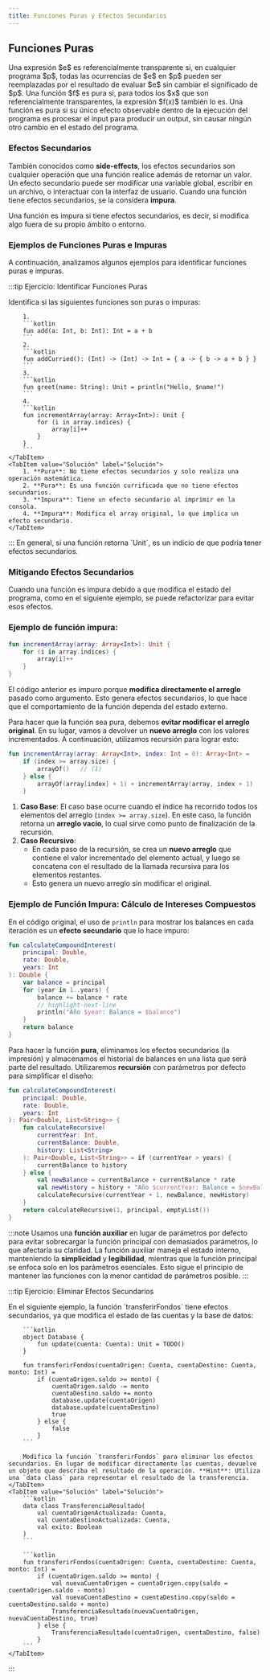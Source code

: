 ```yaml
---
title: Funciones Puras y Efectos Secundarios
---
```



<ReadingTime />

## Funciones Puras

<Definition title="Transparencia Referencial">
    Una expresión $e$ es referencialmente transparente si, en cualquier programa $p$, todas las ocurrencias de $e$ en $p$ pueden ser reemplazadas por el resultado de evaluar $e$ sin cambiar el significado de $p$.
</Definition>

<Definition title="Función Pura">
    Una función $f$ es pura si, para todos los $x$ que son referencialmente transparentes, la expresión $f(x)$ también lo es.
</Definition>

<Corollary>
    Una función es pura si su único efecto observable dentro de la ejecución del programa es procesar el input para producir un output, sin causar ningún otro cambio en el estado del programa.
</Corollary>

### Efectos Secundarios

También conocidos como **side-effects**, los efectos secundarios son cualquier operación que una función realice además de retornar un valor. Un efecto secundario puede ser modificar una variable global, escribir en un archivo, o interactuar con la interfaz de usuario. Cuando una función tiene efectos secundarios, se la considera **impura**.

<Corollary>
    Una función es impura si tiene efectos secundarios, es decir, si modifica algo fuera de su propio ámbito o entorno.
</Corollary>

### Ejemplos de Funciones Puras e Impuras

A continuación, analizamos algunos ejemplos para identificar funciones puras e impuras.

:::tip Ejercicio: Identificar Funciones Puras

<Tabs>
    <TabItem value="Ejercicio" label="Ejercicio">
        Identifica si las siguientes funciones son puras o impuras:

        1.
        ```kotlin
        fun add(a: Int, b: Int): Int = a + b
        ```
        2.
        ```kotlin
        fun addCurried(): (Int) -> (Int) -> Int = { a -> { b -> a + b } }
        ```
        3.
        ```kotlin
        fun greet(name: String): Unit = println("Hello, $name!")
        ```
        4.
        ```kotlin
        fun incrementArray(array: Array<Int>): Unit {
            for (i in array.indices) {
                array[i]++
            }
        }
        ```
    </TabItem>
    <TabItem value="Solución" label="Solución">
        1. **Pura**: No tiene efectos secundarios y solo realiza una operación matemática.
        2. **Pura**: Es una función currificada que no tiene efectos secundarios.
        3. **Impura**: Tiene un efecto secundario al imprimir en la consola.
        4. **Impura**: Modifica el array original, lo que implica un efecto secundario.
    </TabItem>
</Tabs>
:::

<Corollary>
    En general, si una función retorna `Unit`, es un indicio de que podría tener efectos secundarios.
</Corollary>

### Mitigando Efectos Secundarios

Cuando una función es impura debido a que modifica el estado del programa, como en el siguiente ejemplo, se puede refactorizar para evitar esos efectos.

### Ejemplo de función impura:

```kotlin
fun incrementArray(array: Array<Int>): Unit {
    for (i in array.indices) {
        array[i]++
    }
}
```

El código anterior es impuro porque **modifica directamente el arreglo** pasado como argumento. Esto genera efectos secundarios, lo que hace que el comportamiento de la función dependa del estado externo.

Para hacer que la función sea pura, debemos **evitar modificar el arreglo original**. En su lugar, vamos a devolver un **nuevo arreglo** con los valores incrementados. A continuación, utilizamos recursión para lograr esto:

```kotlin
fun incrementArray(array: Array<Int>, index: Int = 0): Array<Int> =
    if (index >= array.size) {
        arrayOf()   // (1)
    } else {
        arrayOf(array[index] + 1) + incrementArray(array, index + 1)    // (2)
    }
```

1. **Caso Base**: El caso base ocurre cuando el índice ha recorrido todos los elementos del arreglo (`index >= array.size`). En este caso, la función retorna un **arreglo vacío**, lo cual sirve como punto de finalización de la recursión.
2. **Caso Recursivo**:
    - En cada paso de la recursión, se crea un **nuevo arreglo** que contiene el valor incrementado del elemento actual, y luego se concatena con el resultado de la llamada recursiva para los elementos restantes.
    - Esto genera un nuevo arreglo sin modificar el original.

### Ejemplo de Función Impura: Cálculo de Intereses Compuestos

En el código original, el uso de `println` para mostrar los balances en cada iteración es un **efecto secundario** que lo hace impuro:

```kotlin
fun calculateCompoundInterest(
    principal: Double,
    rate: Double,
    years: Int
): Double {
    var balance = principal
    for (year in 1..years) {
        balance += balance * rate
        // highlight-next-line
        println("Año $year: Balance = $balance")
    }
    return balance
}
```

Para hacer la función **pura**, eliminamos los efectos secundarios (la impresión) y almacenamos el historial de balances en una lista que será parte del resultado. Utilizaremos **recursión** con parámetros por defecto para simplificar el diseño:

```kotlin
fun calculateCompoundInterest(
    principal: Double,
    rate: Double,
    years: Int
): Pair<Double, List<String>> {
    fun calculateRecursive(
        currentYear: Int,
        currentBalance: Double,
        history: List<String>
    ): Pair<Double, List<String>> = if (currentYear > years) {
        currentBalance to history
    } else {
        val newBalance = currentBalance + currentBalance * rate
        val newHistory = history + "Año $currentYear: Balance = $newBalance"
        calculateRecursive(currentYear + 1, newBalance, newHistory)
    }
    return calculateRecursive(1, principal, emptyList())
}
```

:::note
Usamos una **función auxiliar** en lugar de parámetros por defecto para evitar sobrecargar la función principal con demasiados parámetros, lo que afectaría su claridad. La función auxiliar maneja el estado interno, manteniendo la **simplicidad** y **legibilidad**, mientras que la función principal se enfoca solo en los parámetros esenciales. Esto sigue el principio de mantener las funciones con la menor cantidad de parámetros posible.
:::

:::tip Ejercicio: Eliminar Efectos Secundarios

<Tabs>
    <TabItem value="Ejercicio" label="Ejercicio">
        En el siguiente ejemplo, la función `transferirFondos` tiene efectos secundarios, ya que modifica el estado de las cuentas y la base de datos:

        ```kotlin
        object Database {
            fun update(cuenta: Cuenta): Unit = TODO()
        }

        fun transferirFondos(cuentaOrigen: Cuenta, cuentaDestino: Cuenta, monto: Int) =
            if (cuentaOrigen.saldo >= monto) {
                cuentaOrigen.saldo -= monto
                cuentaDestino.saldo += monto
                database.update(cuentaOrigen)
                database.update(cuentaDestino)
                true
            } else {
                false
            }
        ```

        Modifica la función `transferirFondos` para eliminar los efectos secundarios. En lugar de modificar directamente las cuentas, devuelve un objeto que describa el resultado de la operación. **Hint**: Utiliza una `data class` para representar el resultado de la transferencia.
    </TabItem>
    <TabItem value="Solución" label="Solución">
        ```kotlin
        data class TransferenciaResultado(
            val cuentaOrigenActualizada: Cuenta,
            val cuentaDestinoActualizada: Cuenta,
            val exito: Boolean
        )
        ```

        ```kotlin
        fun transferirFondos(cuentaOrigen: Cuenta, cuentaDestino: Cuenta, monto: Int) =
            if (cuentaOrigen.saldo >= monto) {
                val nuevaCuentaOrigen = cuentaOrigen.copy(saldo = cuentaOrigen.saldo - monto)
                val nuevaCuentaDestino = cuentaDestino.copy(saldo = cuentaDestino.saldo + monto)
                TransferenciaResultado(nuevaCuentaOrigen, nuevaCuentaDestino, true)
            } else {
                TransferenciaResultado(cuentaOrigen, cuentaDestino, false)
            }
        ```
    </TabItem>
</Tabs>
:::
